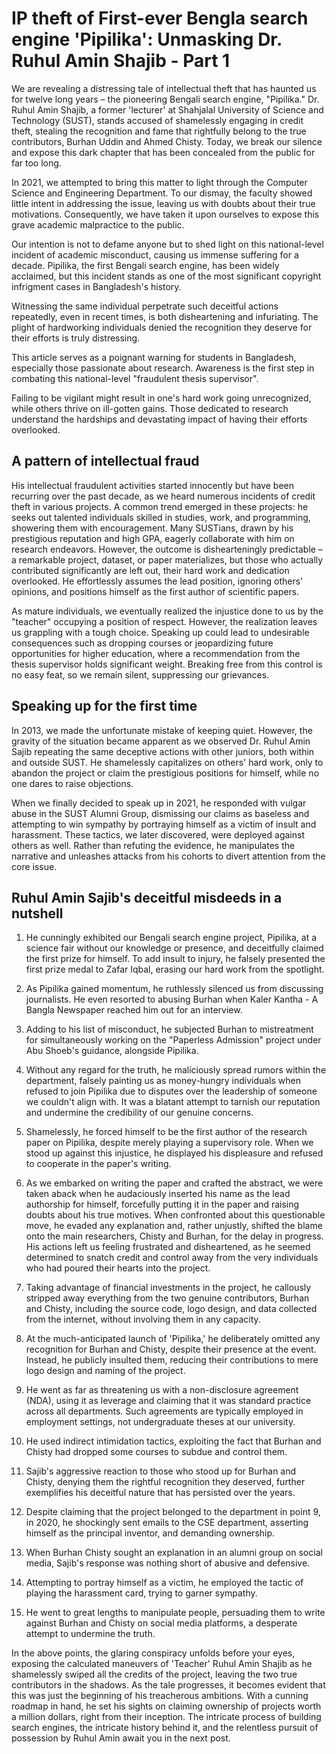 # IP theft of First-ever Bengla search engine 'Pipilika': Unmasking Dr. Ruhul Amin Shajib - Part 1

We are revealing a distressing tale of intellectual theft that has haunted us for twelve long years – the pioneering Bengali search engine, "Pipilika." Dr. Ruhul Amin Shajib, a former 'lecturer' at Shahjalal University of Science and Technology (SUST), stands accused of shamelessly engaging in credit theft, stealing the recognition and fame that rightfully belong to the true contributors, Burhan Uddin and Ahmed Chisty. Today, we break our silence and expose this dark chapter that has been concealed from the public for far too long.

In 2021, we attempted to bring this matter to light through the Computer Science and Engineering Department. To our dismay, the faculty showed little intent in addressing the issue, leaving us with doubts about their true motivations. Consequently, we have taken it upon ourselves to expose this grave academic malpractice to the public.

Our intention is not to defame anyone but to shed light on this national-level incident of academic misconduct, causing us immense suffering for a decade. Pipilika, the first Bengali search engine, has been widely acclaimed, but this incident stands as one of the most significant copyright infrigment cases in Bangladesh's history.

Witnessing the same individual perpetrate such deceitful actions repeatedly, even in recent times, is both disheartening and infuriating. The plight of hardworking individuals denied the recognition they deserve for their efforts is truly distressing.

This article serves as a poignant warning for students in Bangladesh, especially those passionate about research. Awareness is the first step in combating this national-level "fraudulent thesis supervisor".

Failing to be vigilant might result in one's hard work going unrecognized, while others thrive on ill-gotten gains. Those dedicated to research understand the hardships and devastating impact of having their efforts overlooked.

## A pattern of intellectual fraud
His intellectual fraudulent activities started innocently but have been recurring over the past decade, as we heard numerous incidents of credit theft in various projects. A common trend emerged in these projects: he seeks out talented individuals skilled in studies, work, and programming, showering them with encouragement. Many SUSTians, drawn by his prestigious reputation and high GPA, eagerly collaborate with him on research endeavors. However, the outcome is dishearteningly predictable – a remarkable project, dataset, or paper materializes, but those who actually contributed significantly are left out, their hard work and dedication overlooked. He effortlessly assumes the lead position, ignoring others' opinions, and positions himself as the first author of scientific papers.

As mature individuals, we eventually realized the injustice done to us by the "teacher" occupying a position of respect. However, the realization leaves us grappling with a tough choice. Speaking up could lead to undesirable consequences such as dropping courses or jeopardizing future opportunities for higher education, where a recommendation from the thesis supervisor holds significant weight. Breaking free from this control is no easy feat, so we remain silent, suppressing our grievances.

## Speaking up for the first time
In 2013, we made the unfortunate mistake of keeping quiet. However, the gravity of the situation became apparent as we observed Dr. Ruhul Amin Sajib repeating the same deceptive actions with other juniors, both within and outside SUST. He shamelessly capitalizes on others' hard work, only to abandon the project or claim the prestigious positions for himself, while no one dares to raise objections.

When we finally decided to speak up in 2021, he responded with vulgar abuse in the SUST Alumni Group, dismissing our claims as baseless and attempting to win sympathy by portraying himself as a victim of insult and harassment. These tactics, we later discovered, were deployed against others as well. Rather than refuting the evidence, he manipulates the narrative and unleashes attacks from his cohorts to divert attention from the core issue.


## Ruhul Amin Sajib's deceitful misdeeds in a nutshell
1. He cunningly exhibited our Bengali search engine project, Pipilika, at a science fair without our knowledge or presence, and deceitfully claimed the first prize for himself. To add insult to injury, he falsely presented the first prize medal to Zafar Iqbal, erasing our hard work from the spotlight.

2. As Pipilika gained momentum, he ruthlessly silenced us from discussing journalists. He even resorted to abusing Burhan when Kaler Kantha - A Bangla Newspaper reached him out for an interview. 

3. Adding to his list of misconduct, he subjected Burhan to mistreatment for simultaneously working on the "Paperless Admission" project under Abu Shoeb's guidance, alongside Pipilika.

4. Without any regard for the truth, he maliciously spread rumors within the department, falsely painting us as money-hungry individuals when refused to join Pipilika due to disputes over the leadership of someone we couldn't align with. It was a blatant attempt to tarnish our reputation and undermine the credibility of our genuine concerns.


5. Shamelessly, he forced himself to be the first author of the research paper on Pipilika, despite merely playing a supervisory role. When we stood up against this injustice, he displayed his displeasure and refused to cooperate in the paper's writing.


6. As we embarked on writing the paper and crafted the abstract, we were taken aback when he audaciously inserted his name as the lead authorship for himself, forcefully putting it in the paper and raising doubts about his true motives. When confronted about this questionable move, he evaded any explanation and, rather unjustly, shifted the blame onto the main researchers, Chisty and Burhan, for the delay in progress. His actions left us feeling frustrated and disheartened, as he seemed determined to snatch credit and control away from the very individuals who had poured their hearts into the project.


7. Taking advantage of financial investments in the project, he callously stripped away everything from the two genuine contributors, Burhan and Chisty, including the source code, logo design, and data collected from the internet, without involving them in any capacity.


8. At the much-anticipated launch of 'Pipilika,' he deliberately omitted any recognition for Burhan and Chisty, despite their presence at the event. Instead, he publicly insulted them, reducing their contributions to mere logo design and naming of the project.


9. He went as far as threatening us with a non-disclosure agreement (NDA), using it as leverage and claiming that it was standard practice across all departments. Such agreements are typically employed in employment settings, not undergraduate theses at our university.


10. He used indirect intimidation tactics, exploiting the fact that Burhan and Chisty had dropped some courses to subdue and control them.


11. Sajib's aggressive reaction to those who stood up for Burhan and Chisty, denying them the rightful recognition they deserved, further exemplifies his deceitful nature that has persisted over the years.

12. Despite claiming that the project belonged to the department in point 9, in 2020, he shockingly sent emails to the CSE department, asserting himself as the principal inventor, and demanding ownership.

13. When Burhan Chisty sought an explanation in an alumni group on social media, Sajib's response was nothing short of abusive and defensive. 

14. Attempting to portray himself as a victim, he employed the tactic of playing the harassment card, trying to garner sympathy.

15. He went to great lengths to manipulate people, persuading them to write against Burhan and Chisty on social media platforms, a desperate attempt to undermine the truth.



In the above points, the glaring conspiracy unfolds before your eyes, exposing the calculated maneuvers of 'Teacher' Ruhul Amin Shajib as he shamelessly swiped all the credits of the project, leaving the two true contributors in the shadows. As the tale progresses, it becomes evident that this was just the beginning of his treacherous ambitions. With a cunning roadmap in hand, he set his sights on claiming ownership of projects worth a million dollars, right from their inception.
The intricate process of building search engines, the intricate history behind it, and the relentless pursuit of possession by Ruhul Amin await you in the next post. 
